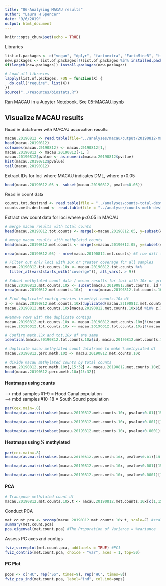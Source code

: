 ```yaml
---
title: "06-Analyzing MACAU results"
author: "Laura H Spencer"
date: "9/6/2019"
output: html_document
---
```


```r
knitr::opts_chunk$set(echo = TRUE)
```

Libraries 

```r
list.of.packages <- c("vegan", "dplyr", "factoextra", "FactoMineR", "tidyverse", "tibble", "reshape2") #add new libraries here 
new.packages <- list.of.packages[!(list.of.packages %in% installed.packages()[,"Package"])]
if(length(new.packages)) install.packages(new.packages)

# Load all libraries 
lapply(list.of.packages, FUN = function(X) {
  do.call("require", list(X)) 
})
source("../resources/biostats.R")
```


Ran MACAU in a Jupyter Notebook. See [05-MACAU.ipynb](https://github.com/sr320/paper-oly-mbdbs-gen/blob/master/code/05-MACAU.ipynb)

## Visualize MACAU results 

Read in dataframe with MACAU assocation results 

```r
macau.20190812 <- read.table(file="../analyses/macau/output/20190812-macau.assoc.txt", sep = "\t", stringsAsFactors = F)
head(macau.20190812)
colnames(macau.20190812) <- macau.20190812[1,]
macau.20190812 <- macau.20190812[-1, ] 
macau.20190812$pvalue <- as.numeric(macau.20190812$pvalue)
hist(macau.20190812$pvalue)
tail(macau.20190812)
```

Extract IDs for loci where MACAU indicates DML, where p<0.05 

```r
head(macau.20190812.05 <- subset(macau.20190812, pvalue<0.05))
```

Read in count data 

```r
counts.tot.destrand <- read.table(file = "../analyses/counts-total-destrand.txt", header = T)
counts.meth.destrand <- read.table(file = "../analyses/counts-meth-destrand.txt", header = T)
```

Extract raw count data for loci where p<0.05 in MACAU 

```r
# merge macau results with total counts 
head(macau.20190812.tot.counts <- merge(x=macau.20190812.05, y=subset(counts.tot.destrand, siteID %in% macau.20190812.05$id), by.x="id", by.y="siteID"))

# merge macau results with methylated counts 
head(macau.20190812.met.counts <- merge(x=macau.20190812.05, y=subset(counts.meth.destrand, siteID %in% macau.20190812.05$id), by.x="id", by.y="siteID"))

nrow(macau.20190812.05) - nrow(macau.20190812.met.counts) #3 row diff (due to duplicate contig ID's, weird)

# Filter out only loci with 10x or greater coverage for all samples 
macau.20190812.tot.counts.10x <- macau.20190812.tot.counts %>% 
  filter_at(vars(starts_with("coverage")), all_vars(. > 9))

# Subset methylated count data / macau results for loci with 10x or greater coverage 
macau.20190812.met.counts.10x <- subset(macau.20190812.met.counts, id %in% macau.20190812.tot.counts.10x$id)
nrow(macau.20190812.met.counts.10x) - nrow(macau.20190812.tot.counts.10x) #2 extra rows in methyl.counts.10x df 

# Find duplicated contig entries in methyl.counts.10x df 
z <- macau.20190812.met.counts.10x[duplicated(macau.20190812.met.counts.10x$id),"id"]
macau.20190812.met.counts.10x[macau.20190812.met.counts.10x$id %in% z,] # Weird, duplicate entries have diff't counts

#Remove rows with the duplicate contigs 
macau.20190812.met.counts.10x <- macau.20190812.met.counts.10x[!(macau.20190812.met.counts.10x$id %in% z), ]
macau.20190812.tot.counts.10x <- macau.20190812.tot.counts.10x[!(macau.20190812.tot.counts.10x$id %in% z),]

# Confirm meth.10x and tot.10x df are same 
identical(macau.20190812.tot.counts.10x$id, macau.20190812.met.counts.10x$id) #yes 

# duplicate macau methylated count dataframe to make % methylated df 
macau.20190812.perc.meth.10x <- macau.20190812.met.counts.10x

# divide macau methylated counts by total counts 
macau.20190812.perc.meth.10x[,15:32] <- macau.20190812.met.counts.10x[,15:32]/macau.20190812.tot.counts.10x[,15:32]
head(macau.20190812.perc.meth.10x[15:32])
```

#### Heatmaps using counts 

---> mbd samples #1-9 = Hood Canal population  
---> mbd samples #10-18 = South Sound population  

```r
par(cex.main=.8)
heatmap(as.matrix(subset(macau.20190812.met.counts.10x, pvalue<0.01)[15:32]), main = "MACAU id'd counts, pvalue <0.01", xlab = "mbd sample", ylab = "loci")

heatmap(as.matrix(subset(macau.20190812.met.counts.10x, pvalue<0.001)[15:32]), main = "MACAU id'd counts, pvalue <0.001", xlab = "mbd sample", ylab = "loci")

heatmap(as.matrix(subset(macau.20190812.met.counts.10x, pvalue<0.0001)[15:32]), main = "MACAU id'd counts, pvalue <0.0001", xlab = "mbd sample", ylab = "loci")
```

#### Heatmaps using % methylated 

```r
par(cex.main=.8)
heatmap(as.matrix(subset(macau.20190812.perc.meth.10x, pvalue<0.01)[15:32]), main = "MACAU id'd % methylated, pvalue <0.01", xlab = "mbd sample", ylab = "loci")

heatmap(as.matrix(subset(macau.20190812.perc.meth.10x, pvalue<0.001)[15:32]), main = "MACAU id'd % methylated, pvalue <0.001", xlab = "mbd sample", ylab = "loci")

heatmap(as.matrix(subset(macau.20190812.perc.meth.10x, pvalue<0.0001)[15:32]), main = "MACAU id'd % methylated, pvalue <0.0001", xlab = "mbd sample", ylab = "loci")
```

#### PCA 

```r
# Transpose methylated count df 
macau.20190812.met.counts.10x.t <- macau.20190812.met.counts.10x[c(1,15:32)] %>% remove_rownames %>% gather(column, value, -id) %>% spread(id, value) %>% column_to_rownames(var="column")
```

Conduct PCA 

```r
met.count.pca <- prcomp(macau.20190812.met.counts.10x.t, scale=F) #scale=F for variance-covariance matrix
summary(met.count.pca)
pca.eigenval(met.count.pca) #The Proporation of Variance = %variance 
```

Assess PC axes and contigs 

```r
fviz_screeplot(met.count.pca, addlabels = TRUE) #PC1 
fviz_contrib(met.count.pca, choice = "var", axes = 1, top=50)
```

#### PC Plot  

```r
pops <- c("HC", rep("SS", times=9), rep("HC", times=8))
fviz_pca_ind(met.count.pca, label="ind", col.ind=pops)
```


